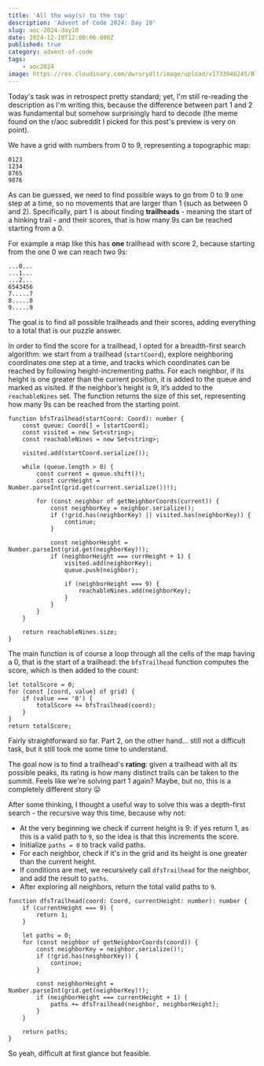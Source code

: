 ```yaml
---
title: 'All the way(s) to the top'
description: 'Advent of Code 2024: Day 10'
slug: aoc-2024-day10
date: 2024-12-10T12:00:00.000Z
published: true
category: advent-of-code
tags:
    - aoc2024
image: https://res.cloudinary.com/dwrurydlt/image/upload/v1733946245/Blog/2024-day-10_kbtw5s.webp
---
```


Today's task was in retrospect pretty standard; yet, I'm still re-reading the description as I'm writing this, because the difference between part 1 and 2 was fundamental but somehow surprisingly hard to decode (the meme found on the r/aoc subreddit I picked for this post's preview is very on point).

We have a grid with numbers from 0 to 9, representing a topographic map:

```
0123
1234
8765
9876
```

As can be guessed, we need to find possible ways to go from 0 to 9 one step at a time, so no movements that are larger than 1 (such as between 0 and 2).
Specifically, part 1 is about finding **trailheads** - meaning the start of a hinking trail - and their scores, that is how many 9s can be reached starting from a 0.

For example a map like this has **one** trailhead with score 2, because starting from the one 0 we can reach two 9s:

```
...0...
...1...
...2...
6543456
7.....7
8.....8
9.....9
```

The goal is to find all possible trailheads and their scores, adding everything to a total that is our puzzle answer.

In order to find the score for a trailhead, I opted for a breadth-first search algorithm: we start from a trailhead (`startCoord`), explore neighboring coordinates one step at a time, and tracks which coordinates can be reached by following height-incrementing paths. For each neighbor, if its height is one greater than the current position, it is added to the queue and marked as visited. If the neighbor’s height is 9, it’s added to the `reachableNines` set. The function returns the size of this set, representing how many 9s can be reached from the starting point.

```
function bfsTrailhead(startCoord: Coord): number {
    const queue: Coord[] = [startCoord];
    const visited = new Set<string>;
    const reachableNines = new Set<string>;

    visited.add(startCoord.serialize());

    while (queue.length > 0) {
        const current = queue.shift()!;
        const currHeight = Number.parseInt(grid.get(current.serialize())!);

        for (const neighbor of getNeighborCoords(current)) {
            const neighborKey = neighbor.serialize();
            if (!grid.has(neighborKey) || visited.has(neighborKey)) {
                continue;
            }

            const neighborHeight = Number.parseInt(grid.get(neighborKey)!);
            if (neighborHeight === currHeight + 1) {
                visited.add(neighborKey);
                queue.push(neighbor);

                if (neighborHeight === 9) {
                    reachableNines.add(neighborKey);
                }
            }
        }
    }

    return reachableNines.size;
}
```

The main function is of course a loop through all the cells of the map having a 0, that is the start of a trailhead: the `bfsTrailhead` function computes the score, which is then added to the count:

```
let totalScore = 0;
for (const [coord, value] of grid) {
    if (value === '0') {
        totalScore += bfsTrailhead(coord);
    }
}
return totalScore;
```

Fairly straightforward so far. Part 2, on the other hand… still not a difficult task, but it still took me some time to understand.

The goal now is to find a trailhead's **rating**: given a trailhead with all its possible peaks, its rating is how many distinct trails can be taken to the summit. Feels like we're solving part 1 again? Maybe, but no, this is a completely different story 😛

After some thinking, I thought a useful way to solve this was a depth-first search - the recursive way this time, because why not:

- At the very beginning we check if current height is 9: if yes return 1, as this is a valid path to `9`, so the idea is that this increments the score.
- Initialize `paths = 0` to track valid paths.
- For each neighbor, check if it's in the grid and its height is one greater than the current height.
- If conditions are met, we recursively call `dfsTrailhead` for the neighbor, and add the result to `paths`.
- After exploring all neighbors, return the total valid paths to `9`.

```
function dfsTrailhead(coord: Coord, currentHeight: number): number {
    if (currentHeight === 9) {
        return 1;
    }

    let paths = 0;
    for (const neighbor of getNeighborCoords(coord)) {
        const neighborKey = neighbor.serialize()!;
        if (!grid.has(neighborKey)) {
            continue;
        }

        const neighborHeight = Number.parseInt(grid.get(neighborKey)!);
        if (neighborHeight === currentHeight + 1) {
            paths += dfsTrailhead(neighbor, neighborHeight);
        }
    }

    return paths;
}
```

So yeah, difficult at first glance but feasible.
